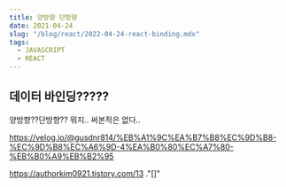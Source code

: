 ```yaml
---
title: 양방향 단방향
date: 2021-04-24
slug: "/blog/react/2022-04-24-react-binding.mdx"
tags:
  - JAVASCRIPT
  - REACT
---
```


## 데이터 바인딩?????

양방향??단방향??
뭐지..
써본적은 없다..

https://velog.io/@gusdnr814/%EB%A1%9C%EA%B7%B8%EC%9D%B8-%EC%9D%B8%EC%A6%9D-4%EA%B0%80%EC%A7%80-%EB%B0%A9%EB%B2%95

https://authorkim0921.tistory.com/13
."[]"